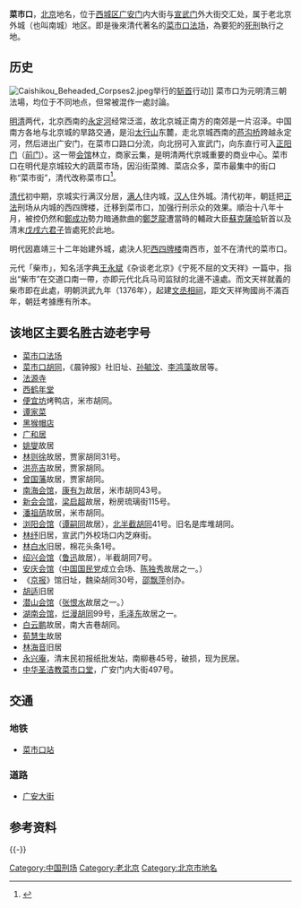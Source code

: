 {{Coord|39.889282|116.374429|type:landmark_region:CN-11_source:GoogleMaps|display=title}}
{{NOT|菜市场}}
'''菜市口'''，[[北京|北京]]地名，位于[[西城区|西城区]][[广安门|广安门]]内大街与[[宣武门|宣武门]]外大街交汇处，属于老北京外城（也叫南城）地区。即是後來清代著名的[[菜市口法场|菜市口法场]]，為要犯的[[死刑|死刑]]執行之地。

==历史==
[[File:Caishikou_Beheaded_Corpses2.jpeg|thumb]]举行的[[斩首|斩首]]行动]]
{{main|菜市口法场}}
菜市口为元明清三朝法場，均位于不同地点，但常被混作一處討論。

[[明清|明清]]两代，北京西南的[[永定河|永定河]]经常泛滥，故北京城正南方的南郊是一片沼泽。中国南方各地与北京城的旱路交通，是沿[[太行山|太行山]]东麓，走北京城西南的[[芦沟桥|芦沟桥]]跨越永定河，然后进出广安门，在菜市口路口分流，向北拐可入宣武门，向东直行可入[[正阳门|正阳门]]（[[前门|前门]]）。这一带[[会馆|会馆]]林立，商家云集，是明清两代京城重要的商业中心。菜市口在明代是京城较大的蔬菜市场，因沿街菜摊、菜店众多，菜市最集中的街口称“菜市街”，清代改称菜市口<ref name="hlp">{{Cite book|title=北京地铁站名掌故|last=户力平|publisher=东方出版社|year=2020|isbn=978-7-5207-1180-7|location=北京|pages=69}}</ref>。

[[清代|清代]]初中期，京城实行满汉分居，[[满人|满人]]住内城，[[汉人|汉人]]住外城。清代初年，朝廷把[[正法|正法]]刑场从内城的西四牌楼，迁移到菜市口，加强行刑示众的效果。順治十八年十月，被控仍然和[[鄭成功|鄭成功]]勢力暗通款曲的[[鄭芝龍|鄭芝龍]]遭當時的輔政大臣[[蘇克薩哈|蘇克薩哈]]斩首以及清末[[戊戌六君子|戊戌六君子]]皆處死於此地。

明代因嘉靖三十二年始建外城，處決人犯[[西四牌楼|西四牌楼]]南西市，並不在清代的菜市口。

元代「柴市」，知名活字典[[王永斌|王永斌]]《杂谈老北京》《宁死不屈的文天祥》一篇中，指出“柴市”在交道口南一帶，亦即元代北兵马司监狱的北邊不遠處。而文天祥就義的柴市即在此處，明朝洪武九年（1376年），起建[[文丞相祠|文丞相祠]]，距文天祥殉國尚不滿百年，朝廷考據應有所本。

==该地区主要名胜古迹老字号==
*[[菜市口法场|菜市口法场]]
*[[菜市口胡同|菜市口胡同]]，《晨钟报》社旧址、[[孙毓汶|孙毓汶]]、[[李鸿藻|李鸿藻]]故居等。
*[[法源寺_(北京)|法源寺]]
*[[西鹤年堂|西鹤年堂]]
*[[便宜坊|便宜坊]]烤鸭店，米市胡同。 
*[[谭家菜|谭家菜]]
*[[黑猴帽店|黑猴帽店]]
*[[广和居|广和居]]
*[[姚燮|姚燮]]故居
*[[林则徐|林则徐]]故居，贾家胡同31号。
*[[洪亮吉|洪亮吉]]故居，贾家胡同。
*[[曾国藩|曾国藩]]故居，贾家胡同。
*[[南海会馆|南海会馆]]，[[康有为|康有为]]故居，米市胡同43号。
*[[新会会馆|新会会馆]]，[[梁启超|梁启超]]故居，粉房琉璃街115号。 
*[[潘祖荫|潘祖荫]]故居，米市胡同。
*[[浏阳会馆|浏阳会馆]]（[[谭嗣同|谭嗣同]]故居），[[北半截胡同|北半截胡同]]41号。旧名是库堆胡同。
*[[林纾|林纾]]旧居，宣武门外校场口内芝麻街。
*[[林白水|林白水]]旧居，棉花头条1号。
*[[绍兴会馆|绍兴会馆]]（[[鲁迅|鲁迅]]故居），半截胡同7号。
*[[安庆会馆|安庆会馆]]（[[中国国民党|中国国民党]]成立会场、[[陈独秀|陈独秀]]故居之一。）
*《[[京报|京报]]》馆旧址，魏染胡同30号，[[邵飘萍|邵飘萍]]创办。
*[[胡适|胡适]]旧居
*[[潜山会馆|潜山会馆]]（[[张恨水|张恨水]]故居之一。）
*[[湖南会馆|湖南会馆]]，[[烂漫胡同|烂漫胡同]]99号，[[毛泽东|毛泽东]]故居之一。
*[[白云鹏|白云鹏]]故居，南大吉巷胡同。
*[[荀慧生|荀慧生]]故居
*[[林海音|林海音]]旧居
*[[永兴庵|永兴庵]]，清末民初报纸批发站，南柳巷45号，破损，现为民居。
*[[中华圣洁教菜市口堂|中华圣洁教菜市口堂]]，广安门内大街497号。

==交通==
===地铁===
*[[菜市口站|菜市口站]]

===道路===
*[[广安大街|广安大街]]

==参考资料==
{{reflist}}

{{-}}
{{宣武门大街}}

[[Category:中国刑场|Category:中国刑场]]
[[Category:老北京|Category:老北京]]
[[Category:北京市地名|Category:北京市地名]]